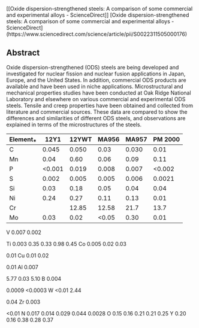  [[Oxide dispersion-strengthened steels: A comparison of some commercial and experimental alloys - ScienceDirect]] [Oxide dispersion-strengthened steels: A comparison of some commercial and experimental alloys - ScienceDirect] (https://www.sciencedirect.com/science/article/pii/S0022311505000176)

## Abstract
Oxide dispersion-strengthened (ODS) steels are being developed and investigated for nuclear fission and nuclear fusion applications in Japan, Europe, and the United States. In addition, commercial ODS products are available and have been used in niche applications. Microstructural and mechanical properties studies have been conducted at Oak Ridge National Laboratory and elsewhere on various commercial and experimental ODS steels. Tensile and creep properties have been obtained and collected from literature and commercial sources. These data are compared to show the differences and similarities of different ODS steels, and observations are explained in terms of the microstructures of the steels.

|Element⁎| 12Y1 |12YWT | MA956 |MA957 | PM 2000|
|------|------|------|------|------|------|
|C | 0.045 |0.050 | 0.03|0.030 |0.01|
|Mn|0.04|0.60|0.06|0.09|0.11|
|P|<0.001|0.019|0.008|0.007|<0.002|
|S|0.002|0.005|0.005|0.006|0.0021|
|Si|0.03|0.18|0.05|0.04|0.04|
|Ni|0.24|0.27|0.11|0.13|0.01|
|Cr||12.85|12.58|21.7|13.7|18.92|
|Mo|0.03|0.02|<0.05|0.30|0.01|
V
0.007
0.002



Ti
0.003
0.35
0.33
0.98
0.45
Co
0.005
0.02
0.03

0.01
Cu
0.01
0.02


0.01
Al
0.007

5.77
0.03
5.10
B
0.004


0.0009
<0.0003
W
<0.01
2.44


0.04
Zr
0.003



<0.01
N
0.017
0.014
0.029
0.044
0.0028
O
0.15
0.16
0.21
0.21
0.25
Y
0.20
0.16
0.38
0.28
0.37
